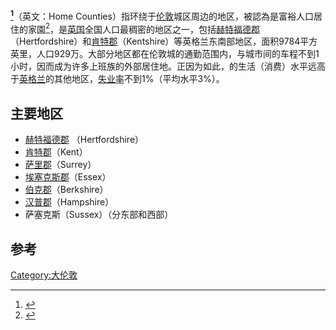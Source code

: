 '''{{PAGENAME}}<ref>{{Cite web |url=http://fanyi.baidu.com/?aldtype=85&keyfrom=alading&mod=oxford#en/zh/Home%20Counties |title=牛津词典 - Home Counties |accessdate=2018-04-07 |archive-date=2020-08-02 |archive-url=https://web.archive.org/web/20200802095143/https://fanyi.baidu.com/?aldtype=85&keyfrom=alading&mod=oxford#en/zh/Home%20Counties |dead-url=no }}</ref>'''（英文：Home Counties）指环绕于[[伦敦|伦敦]]城区周边的地区，被認為是富裕人口居住的家園<ref name="劍橋字典">{{Cite web |url=http://dictionary.cambridge.org/dictionary/english/home-counties |script-title=en:the Home Counties |publisher={{lang|en|[[劍橋大學出版社|Cambridge Dictionary]]}} |archiveurl=https://archive.today/20170629070013/http://dictionary.cambridge.org/dictionary/english/home-counties |archivedate=2017-06-29 |deadurl=yes |accessdate=2018-04-06 }}</ref>，是[[英国|英国]]全国人口最稠密的地区之一，包括[[赫特福德郡|赫特福德郡]]（Hertfordshire）和[[肯特郡|肯特郡]]（Kentshire）等英格兰东南部地区，面积9784平方英里，人口929万。大部分地区都在伦敦城的通勤范围内，与城市间的车程不到1小时，因而成为许多上班族的外部居住地。正因为如此，{{PAGENAME}}的生活（消费）水平远高于[[英格兰|英格兰]]的其他地区，[[失业率|失业率]]不到1%（平均水平3%）。

==主要地区==
*[[赫特福德郡|赫特福德郡]] （Hertfordshire）
*[[肯特郡|肯特郡]]（Kent）
*[[萨里郡|萨里郡]]（Surrey）
*[[埃塞克斯郡|埃塞克斯郡]]（Essex）
*[[伯克郡|伯克郡]]（Berkshire）
*[[汉普郡|汉普郡]]（Hampshire）
*萨塞克斯（Sussex）（分东部和西部）

==参考==
{{reflist}}

[[Category:大伦敦|Category:大伦敦]]